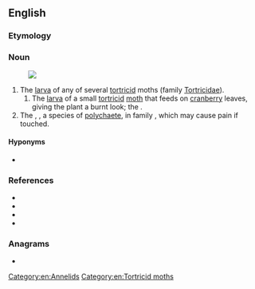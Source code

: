 ==English==

===Etymology===
{{compound|en|fire|worm}}

===Noun===
{{en-noun}}
[[File:Chloeia_flava.jpg|thumb|{{taxlink|Chloeia flava|species|ver=180317}}]]

# The [[larva]] of any of several [[tortricid]] moths (family [[Tortricidae]]).
## The [[larva]] of a small [[tortricid]] [[moth]] that feeds on [[cranberry]] leaves, giving the plant a burnt look; the {{vern|cranberry worm}}.
# The {{vern|bearded fireworm}}, {{taxlink|Chloeia flava|species}}, a species of [[polychaete]], in family {{taxlink|Amphinomidae|family}}, which may cause pain if touched.

====Hyponyms====
* {{sense|family}} {{pedia|List of Tortricidae genera}}

===References===
*{{pedia|Tortricidae}}
* {{pedia|Amphinomidae}}
* {{specieslite|Tortricidae}}
* {{specieslite|Chloeia flava|i=1}}

===Anagrams===
* {{anagrams|en|a=efimorrw|wireform}}

[[Category:en:Annelids]]
[[Category:en:Tortricid moths]]